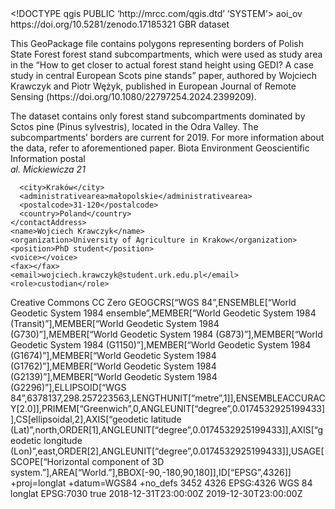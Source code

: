 <!DOCTYPE qgis PUBLIC 'http://mrcc.com/qgis.dtd' 'SYSTEM'>
<qgis version="3.44.2-Solothurn">
  <identifier>aoi_ov</identifier>
  <parentidentifier>https://doi.org/10.5281/zenodo.17185321</parentidentifier>
  <language>GBR</language>
  <type>dataset</type>
  <title>Odra Valley Area of Interest</title>
  <abstract>This GeoPackage file contains polygons representing borders of Polish State Forest forest stand subcompartments, which were used as study area in the "How to get closer to actual forest stand height using GEDI? A case study in central European Scots pine stands" paper, authored by Wojciech Krawczyk and Piotr Wężyk, published in European Journal of Remote Sensing (https://doi.org/10.1080/22797254.2024.2399209). 

The dataset contains only forest stand subcompartments dominated by Sctos pine (Pinus sylvestris), located in the Odra Valley. The subcompartments' borders are current for 2019. For more information about the data, refer to aforementioned paper.</abstract>
  <keywords vocabulary="gmd:topicCategory">
    <keyword>Biota</keyword>
    <keyword>Environment</keyword>
    <keyword>Geoscientific Information</keyword>
  </keywords>
  <contact>
    <contactAddress>
      <type>postal</type>
      <address>al. Mickiewicza 21</address>
      <city>Kraków</city>
      <administrativearea>małopolskie</administrativearea>
      <postalcode>31-120</postalcode>
      <country>Poland</country>
    </contactAddress>
    <name>Wojciech Krawczyk</name>
    <organization>University of Agriculture in Krakow</organization>
    <position>PhD student</position>
    <voice></voice>
    <fax></fax>
    <email>wojciech.krawczyk@student.urk.edu.pl</email>
    <role>custodian</role>
  </contact>
  <links>
    <link name="journal paper" format="" mimeType="" type="WWW:LINK" description="Journal paper where this dataset is used" url="https://doi.org/10.1080/22797254.2024.2399209" size=""/>
  </links>
  <dates>
    <date value="2024-04-12T00:00:00" type="Created"/>
    <date value="2024-09-12T00:00:00" type="Published"/>
  </dates>
  <fees></fees>
  <license>Creative Commons CC Zero</license>
  <encoding></encoding>
  <crs>
    <spatialrefsys nativeFormat="Wkt">
      <wkt>GEOGCRS["WGS 84",ENSEMBLE["World Geodetic System 1984 ensemble",MEMBER["World Geodetic System 1984 (Transit)"],MEMBER["World Geodetic System 1984 (G730)"],MEMBER["World Geodetic System 1984 (G873)"],MEMBER["World Geodetic System 1984 (G1150)"],MEMBER["World Geodetic System 1984 (G1674)"],MEMBER["World Geodetic System 1984 (G1762)"],MEMBER["World Geodetic System 1984 (G2139)"],MEMBER["World Geodetic System 1984 (G2296)"],ELLIPSOID["WGS 84",6378137,298.257223563,LENGTHUNIT["metre",1]],ENSEMBLEACCURACY[2.0]],PRIMEM["Greenwich",0,ANGLEUNIT["degree",0.0174532925199433]],CS[ellipsoidal,2],AXIS["geodetic latitude (Lat)",north,ORDER[1],ANGLEUNIT["degree",0.0174532925199433]],AXIS["geodetic longitude (Lon)",east,ORDER[2],ANGLEUNIT["degree",0.0174532925199433]],USAGE[SCOPE["Horizontal component of 3D system."],AREA["World."],BBOX[-90,-180,90,180]],ID["EPSG",4326]]</wkt>
      <proj4>+proj=longlat +datum=WGS84 +no_defs</proj4>
      <srsid>3452</srsid>
      <srid>4326</srid>
      <authid>EPSG:4326</authid>
      <description>WGS 84</description>
      <projectionacronym>longlat</projectionacronym>
      <ellipsoidacronym>EPSG:7030</ellipsoidacronym>
      <geographicflag>true</geographicflag>
    </spatialrefsys>
  </crs>
  <extent>
    <spatial dimensions="2" miny="51.22631690899999768" minz="0" crs="EPSG:4326" minx="16.38766716099999954" maxy="51.38899143999999808" maxx="16.5577028420000012" maxz="0"/>
    <temporal>
      <period>
        <start>2018-12-31T23:00:00Z</start>
        <end>2019-12-30T23:00:00Z</end>
      </period>
    </temporal>
  </extent>
</qgis>
